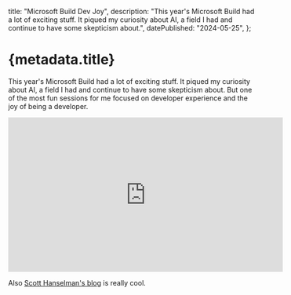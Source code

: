 
  title: "Microsoft Build Dev Joy",
  description:
    "This year's Microsoft Build had a lot of exciting stuff. It piqued my curiosity about AI, a field I had and continue to have some skepticism about.",
  datePublished: "2024-05-25",
};

# {metadata.title}

This year's Microsoft Build had a lot of exciting stuff. It piqued my curiosity about AI, a field I had and continue to have some skepticism about. But one of the most fun sessions for me focused on developer experience and the joy of being a developer.

<iframe
  width="560"
  height="315"
  src="https://www.youtube.com/embed/vkss4VP5Z1A?si=8tyedQ_V1DYgKUvP"
  title="YouTube video player"
  frameborder="0"
  allow="accelerometer; autoplay; clipboard-write; encrypted-media; gyroscope; picture-in-picture; web-share"
  referrerpolicy="strict-origin-when-cross-origin"
  allowfullscreen
  loading="lazy"
></iframe>

Also <a href="https://hanselman.com/blog/" target="_blank">Scott Hanselman's blog</a> is really cool.

<DatePublished dateTime={metadata.datePublished} />
